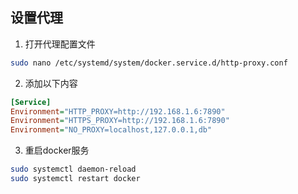## 设置代理

1. 打开代理配置文件

```bash
sudo nano /etc/systemd/system/docker.service.d/http-proxy.conf
```

2. 添加以下内容

```ini
[Service]
Environment="HTTP_PROXY=http://192.168.1.6:7890"
Environment="HTTPS_PROXY=http://192.168.1.6:7890"
Environment="NO_PROXY=localhost,127.0.0.1,db"
```

3. 重启docker服务

```bash
sudo systemctl daemon-reload
sudo systemctl restart docker
```

